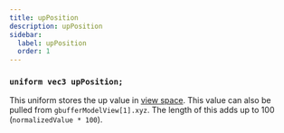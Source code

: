 ```yaml
---
title: upPosition
description: upPosition
sidebar:
  label: upPosition
  order: 1
---
```


### `uniform vec3 upPosition;`
This uniform stores the up value in [view space](/how_to/spaces). This value can also be pulled from `gbufferModelView[1].xyz`. The length of this adds up to 100 (`normalizedValue * 100`).